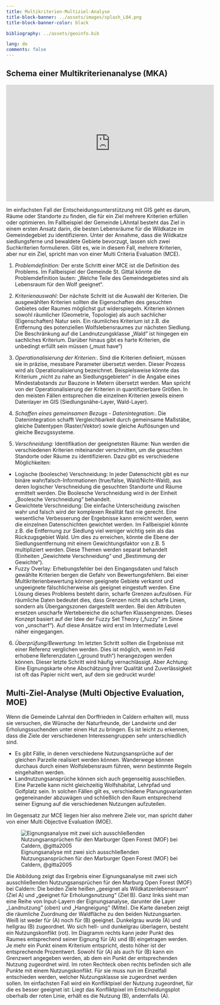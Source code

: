 ```yaml
---
title: Multikriterien-Multiziel-Analyse
title-block-banner: ../assets/images/splash_L04.png
title-block-banner-color: black

bibliography: ../assets/geoinfo.bib

lang: de
comments: false
---
```



## Schema einer Multikriterienanalyse (MKA)


<iframe width="560" height="315" src="https://www.youtube.com/embed/7OoKJHvsUbo?si=pAusi02ApADdz3nz" title="YouTube video player" frameborder="0" allow="accelerometer; autoplay; clipboard-write; encrypted-media; gyroscope; picture-in-picture; web-share" referrerpolicy="strict-origin-when-cross-origin" allowfullscreen></iframe>

Im einfachsten Fall der Entscheidungsunterstützung mit GIS geht es darum, Räume oder Standorte zu finden, die für ein Ziel mehrere Kriterien erfüllen oder optimieren. Im Fallbeispiel der Gemeinde LAhntal besteht das Ziel in einem ersten Ansatz darin, die besten Lebensräume für die Wildkatze im Gemeindegebiet zu identifizieren. Unter der Annahme, dass die Wildkatze siedlungsferne und bewaldete Gebiete bevorzugt, lassen sich zwei Suchkriterien formulieren. Gibt es, wie in diesem Fall, mehrere Kriterien, aber nur ein Ziel, spricht man von einer Multi Criteria Evaluation (MCE).

1. *Problemdefinition:*
Der erste Schritt einer MCE ist die Definition des Problems. Im Fallbeispiel der Gemeinde St. Gittal könnte die Problemdefinition lauten: „Welche Teile des Gemeindegebietes sind als Lebensraum für den Wolf geeignet“.

2. *Kriterienauswahl:*
Der nächste Schritt ist die Auswahl der Kriterien. Die ausgewählten Kriterien sollten die Eigenschaften des gesuchten Gebietes oder Raumes möglichst gut widerspiegeln. Kriterien können sowohl räumlicher (Geometrie, Topologie) als auch sachlicher (Eigenschaften) Natur sein. Ein räumliches Kriterium ist z.B. die Entfernung des potenziellen Wolfslebensraumes zur nächsten Siedlung. Die Beschränkung auf die Landnutzungsklasse „Wald“ ist hingegen ein sachliches Kriterium. Darüber hinaus gibt es harte Kriterien, die unbedingt erfüllt sein müssen („must have“) 

3. *Operationalisierung der Kriterien:*.
Sind die Kriterien definiert, müssen sie in präzise, messbare Parameter übersetzt werden. Dieser Prozess wird als Operationalisierung bezeichnet. Beispielsweise könnte das Kriterium „nicht zu nahe an Siedlungsgebieten“ in die Angabe eines Mindestabstands zur Bauzone in Metern übersetzt werden. Man spricht von der Operationalisierung der Kriterien in quantifizierbare Größen. In den meisten Fällen entsprechen die einzelnen Kriterien jeweils einem Datenlayer im GIS (Siedlungsnähe-Layer, Wald-Layer).

4. *Schaffen eines gemeinsamen Bezugs - Datenintegration:*.
Die Datenintegration schafft Vergleichbarkeit durch gemeinsame Maßstäbe, gleiche Datentypen (Raster/Vektor) sowie gleiche Auflösungen und gleiche Bezugssysteme.

5. *Verschneidung:*
Identifikation der geeignetsten Räume: Nun werden die verschiedenen Kriterien miteinander verschnitten, um die gesuchten Standorte oder Räume zu identifizieren. Dazu gibt es verschiedene Möglichkeiten:
  * Logische (boolesche) Verschneidung: In jeder Datenschicht gibt es nur binäre wahr/falsch-Informationen (true/false, Wald/Nicht-Wald), aus deren logischer Verschneidung die gesuchten Standorte und Räume ermittelt werden. Die Boolesche Verschneidung wird in der Einheit „Boolesche Verschneidung“ behandelt.
  * Gewichtete Verschneidung: Die einfache Unterscheidung zwischen wahr und falsch wird der komplexen Realität fast nie gerecht. Eine wesentliche Verbesserung der Ergebnisse kann erreicht werden, wenn die einzelnen Datenschichten gewichtet werden. Im Fallbeispiel könnte z.B. die Entfernung zur Siedlung viel weniger wichtig sein als das Rückzugsgebiet Wald. Um dies zu erreichen, könnte die Ebene der Siedlungsentfernung mit einem Gewichtungsfaktor von z.B. 5 multipliziert werden. Diese Themen werden separat behandelt (Einheiten „Gewichtete Verschneidung“ und „Bestimmung der Gewichte“).
  * Fuzzy Overlay: Erhebungsfehler bei den Eingangsdaten und falsch gewählte Kriterien bergen die Gefahr von Bewertungsfehlern. Bei einer Multikriterienbewertung können geeignete Gebiete verkannt und ungeeignete fälschlicherweise als geeignet eingestuft werden. Eine Lösung dieses Problems besteht darin, scharfe Grenzen aufzulösen. Für räumliche Daten bedeutet dies, dass Grenzen nicht als scharfe Linien, sondern als Übergangszonen dargestellt werden. Bei den Attributen ersetzen unscharfe Wertebereiche die scharfen Klassengrenzen. Dieses Konzept basiert auf der Idee der Fuzzy Set Theory („fuzzy“ im Sinne von „unscharf“). Auf diese Ansätze wird erst im Intermediate Level näher eingegangen.
6. *Überprüfung/Bewertung:*
Im letzten Schritt sollten die Ergebnisse mit einer Referenz verglichen werden. Dies ist möglich, wenn im Feld erhobene Referenzdaten („ground truth“) herangezogen werden können. Dieser letzte Schritt wird häufig vernachlässigt. Aber Achtung: Eine Eignungskarte ohne Abschätzung ihrer Qualität und Zuverlässigkeit ist oft das Papier nicht wert, auf dem sie gedruckt wurde!


## Multi-Ziel-Analyse (Multi Objective Evaluation, MOE)


Wenn die Gemeinde Lahntal den Dorffrieden in Caldern erhalten will, muss sie versuchen, die Wünsche der Naturfreunde, der Landwirte und der Erholungssuchenden unter einen Hut zu bringen. Es ist leicht zu erkennen, dass die Ziele der verschiedenen Interessengruppen sehr unterschiedlich sind.

* Es gibt Fälle, in denen verschiedene Nutzungsansprüche auf der gleichen Parzelle realisiert werden können. Wanderwege können durchaus durch einen Wolfslebensraum führen, wenn bestimmte Regeln eingehalten werden.
* Landnutzungsansprüche können sich auch gegenseitig ausschließen. Eine Parzelle kann nicht gleichzeitig Wolfshabitat, Lehrpfad und Golfplatz sein. In solchen Fällen gilt es, verschiedene Planungsvarianten gegeneinander abzuwägen und schließlich den Raum entsprechend seiner Eignung auf die verschiedenen Nutzungen aufzuteilen.

Im Gegensatz zur MCE liegen hier also mehrere Ziele vor, man spricht daher von einer Multi Objective Evaluation (MOE).


![Eignungsanalyse mit zwei sich ausschließenden Nutzungsansprüchen für den Marburger Open Forest (MOF) bei Caldern, @gitta2005](../assets/images/unit05/MOE_thumb.gif)

Die Abbildung zeigt das Ergebnis einer Eignungsanalyse mit zwei sich ausschließenden Nutzungsansprüchen für den Marburg Open Forest (MOF) bei Caldern: Die beiden Ziele heißen „geeignet als Wildkatzenlebensraum“ (Ziel A) und „geeignet für Erholungsnutzung“ (Ziel B). Ganz links sieht man eine Reihe von Input-Layern der Eignungsanalyse, darunter die Layer „Landnutzung” (oben) und „Hangneigung“ (Mitte). Die Karte daneben zeigt die räumliche Zuordnung der Waldfläche zu den beiden Nutzungsarten. Weiß ist weder für (A) noch für (B) geeignet. Dunkelgrau wurde (A) und hellgrau (B) zugeordnet. Wo sich hell- und dunkelgrau überlagern, besteht ein Nutzungskonflikt (rot).
Im Diagramm rechts kann jeder Punkt des Raumes entsprechend seiner Eignung für (A) und (B) eingetragen werden. Je mehr ein Punkt einem Kriterium entspricht, desto höher ist der entsprechende Prozentwert. Sowohl für (A) als auch für (B) kann ein Grenzwert angegeben werden, ab dem ein Punkt der entsprechenden Nutzung zugeordnet wird. Im roten Rechteck oben rechts befinden sich alle Punkte mit einem Nutzungskonflikt. Für sie muss nun im Einzelfall entschieden werden, welcher Nutzungsklasse sie zugeordnet werden sollen. Im einfachsten Fall wird ein Konfliktpixel der Nutzung zugeordnet, für die es besser geeignet ist: Liegt das Konfliktpixel im Entscheidungsplot oberhalb der roten Linie, erhält es die Nutzung (B), andernfalls (A).